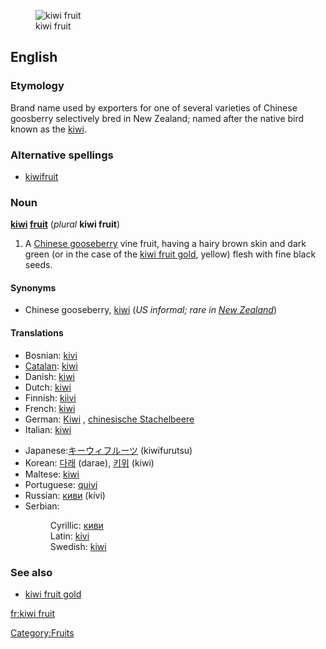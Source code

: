 [[Image:Kiwi aka.jpg|thumb|kiwi fruit]]
==English==
===Etymology===
Brand name used by exporters for one of several varieties of Chinese goosberry selectively bred in New Zealand; named after the native bird known as the [[kiwi]].
===Alternative spellings===
*[[kiwifruit]]
===Noun===
'''[[kiwi]] [[fruit]]''' (''plural'' '''kiwi fruit''')

#A [[Chinese gooseberry]] vine fruit, having a hairy brown skin and dark green (or in the case of the [[kiwi fruit gold]], yellow) flesh with fine black seeds.

====Synonyms====
*Chinese gooseberry, [[kiwi]] (''US informal; rare in [[New Zealand]]'')

====Translations====
{{top}}
*Bosnian: [[kivi]] {{m}}
*[[Catalan]]: [[kiwi]] {{m}}
*Danish: [[kiwi]]
*Dutch: [[kiwi]] {{m}}
*Finnish: [[kiivi]]
*French: [[kiwi]] {{m}}
*German: [[Kiwi]] {{f}}, [[chinesische Stachelbeere]] {{f}}
*Italian: [[kiwi#Italian|kiwi]] {{m}}
{{mid}}
*Japanese:[[キーウィフルーツ]] (kiwifurutsu)
*Korean: [[다래]] (darae), [[키위]] (kiwi)
*Maltese: [[kiwi]]
*Portuguese: [[quivi]] {{m}}
*Russian: [[киви]] (kívi) {{m}}
*Serbian:
*:Cyrillic: [[киви#Serbian|киви]] {{m}}
*:Latin: [[kivi#Serbian|kivi]] {{m}}
*:Swedish: [[kiwi]]
{{bottom}}

===See also===
*[[kiwi fruit gold]]<!--A similar fruit with yellow flesh.-->

[[fr:kiwi fruit]]
[[Category:Fruits]]
